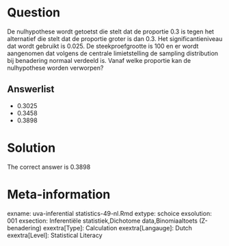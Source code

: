Question
========

De nulhypothese wordt getoetst die stelt dat de proportie 0.3 is tegen het alternatief die stelt dat de proportie groter is dan 0.3. Het significantieniveau dat wordt gebruikt is 0.025. De steekproefgrootte is 100 en er wordt aangenomen dat volgens de centrale limietstelling de sampling distribution bij benadering normaal verdeeld is. Vanaf welke proportie kan de nulhypothese worden verworpen? 

Answerlist
----------
* 0.3025
* 0.3458
* 0.3898

Solution
========

The correct answer is  0.3898 

Meta-information
================
exname: uva-inferential statistics-49-nl.Rmd 
extype: schoice 
exsolution: 001 
exsection: Inferentiële statistiek,Dichotome data,Binomiaaltoets (Z-benadering) 
exextra[Type]: Calculation
exextra[Langauge]: Dutch 
exextra[Level]: Statistical Literacy
